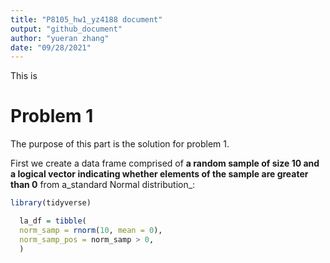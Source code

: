 ```yaml
---
title: "P8105_hw1_yz4188 document"
output: "github_document"
author: "yueran zhang"
date: "09/28/2021"
---
```


This is 

# Problem 1

The purpose of this part is the solution for problem 1.

First we create  a data frame comprised of **a random sample of size 10 and a logical vector indicating whether elements of the sample are greater than 0** 
from a_standard Normal distribution_:

```r
library(tidyverse)

  la_df = tibble(
  norm_samp = rnorm(10, mean = 0), 
  norm_samp_pos = norm_samp > 0,
  )


  
  
  
  
```

